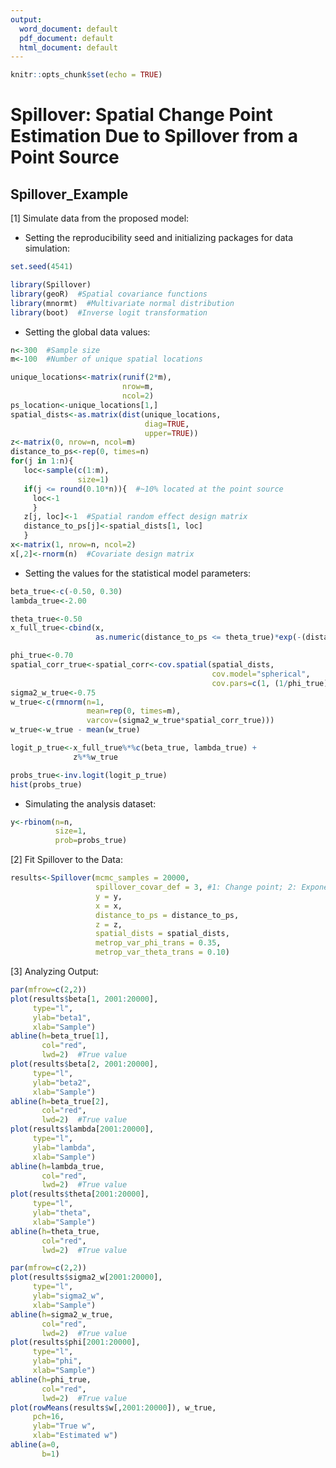 ```yaml
---
output:
  word_document: default
  pdf_document: default
  html_document: default
---
```

```r
knitr::opts_chunk$set(echo = TRUE)
```
# Spillover: Spatial Change Point Estimation Due to Spillover from a Point Source

## Spillover_Example

[1] Simulate data from the proposed model:

* Setting the reproducibility seed and initializing packages for data simulation: 
```r
set.seed(4541)

library(Spillover)
library(geoR)  #Spatial covariance functions  
library(mnormt)  #Multivariate normal distribution
library(boot)  #Inverse logit transformation
```

* Setting the global data values:
```r
n<-300  #Sample size
m<-100  #Number of unique spatial locations

unique_locations<-matrix(runif(2*m), 
                         nrow=m, 
                         ncol=2)
ps_location<-unique_locations[1,]
spatial_dists<-as.matrix(dist(unique_locations, 
                              diag=TRUE, 
                              upper=TRUE))
z<-matrix(0, nrow=n, ncol=m)
distance_to_ps<-rep(0, times=n)
for(j in 1:n){
   loc<-sample(c(1:m), 
               size=1)
   if(j <= round(0.10*n)){  #~10% located at the point source
     loc<-1
     }
   z[j, loc]<-1  #Spatial random effect design matrix
   distance_to_ps[j]<-spatial_dists[1, loc]
   }
x<-matrix(1, nrow=n, ncol=2)
x[,2]<-rnorm(n)  #Covariate design matrix
```

* Setting the values for the statistical model parameters:
```r
beta_true<-c(-0.50, 0.30)
lambda_true<-2.00

theta_true<-0.50
x_full_true<-cbind(x, 
                   as.numeric(distance_to_ps <= theta_true)*exp(-(distance_to_ps^2)))

phi_true<-0.70
spatial_corr_true<-spatial_corr<-cov.spatial(spatial_dists,
                                             cov.model="spherical",
                                             cov.pars=c(1, (1/phi_true)))
sigma2_w_true<-0.75
w_true<-c(rmnorm(n=1, 
                 mean=rep(0, times=m), 
                 varcov=(sigma2_w_true*spatial_corr_true)))
w_true<-w_true - mean(w_true)

logit_p_true<-x_full_true%*%c(beta_true, lambda_true) + 
              z%*%w_true

probs_true<-inv.logit(logit_p_true)
hist(probs_true)
```

* Simulating the analysis dataset:
```r
y<-rbinom(n=n, 
          size=1, 
          prob=probs_true)
```

[2] Fit Spillover to the Data:

```r
results<-Spillover(mcmc_samples = 20000,
                   spillover_covar_def = 3, #1: Change point; 2: Exponential; 3: Gaussian 
                   y = y,
                   x = x,
                   distance_to_ps = distance_to_ps,
                   z = z,
                   spatial_dists = spatial_dists,
                   metrop_var_phi_trans = 0.35,
                   metrop_var_theta_trans = 0.10)
```

[3]  Analyzing Output:

```r
par(mfrow=c(2,2))
plot(results$beta[1, 2001:20000], 
     type="l",
     ylab="beta1",
     xlab="Sample")
abline(h=beta_true[1],
       col="red",
       lwd=2)  #True value
plot(results$beta[2, 2001:20000], 
     type="l",
     ylab="beta2",
     xlab="Sample")
abline(h=beta_true[2],
       col="red",
       lwd=2)  #True value
plot(results$lambda[2001:20000], 
     type="l",
     ylab="lambda",
     xlab="Sample")
abline(h=lambda_true,
       col="red",
       lwd=2)  #True value
plot(results$theta[2001:20000], 
     type="l",
     ylab="theta",
     xlab="Sample")
abline(h=theta_true,
       col="red",
       lwd=2)  #True value

par(mfrow=c(2,2))
plot(results$sigma2_w[2001:20000],
     type="l",
     ylab="sigma2_w",
     xlab="Sample")
abline(h=sigma2_w_true,
       col="red",
       lwd=2)  #True value
plot(results$phi[2001:20000],
     type="l",
     ylab="phi",
     xlab="Sample")
abline(h=phi_true, 
       col="red",
       lwd=2)  #True value
plot(rowMeans(results$w[,2001:20000]), w_true,
     pch=16,
     ylab="True w",
     xlab="Estimated w")
abline(a=0, 
       b=1)
```